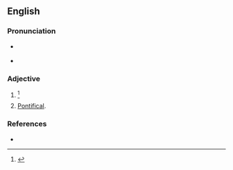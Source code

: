 ==English==

===Pronunciation===
* {{a|RP}} {{IPA|/æɹ.ɑˈnɪ.kəl/|/ɛː.ɹɑˈnɪ.kəl/|lang=en}}
* {{a|GenAm}} {{IPA|/æɹ.ɑˈnɪ.kəl/|/ɛ.ɹɑˈnɪ.kəl/|lang=en}}

===Adjective===
{{en-adj}}

# {{alternative form of|Aaronic|lang=en}} {{defdate|First attested in the early 17<sup>th</sup> century.}}<ref>{{R:SOED5|page=2}}</ref>
# [[pontifical|Pontifical]].

===References===
<references/>
* {{R:RHCD|page=1}}